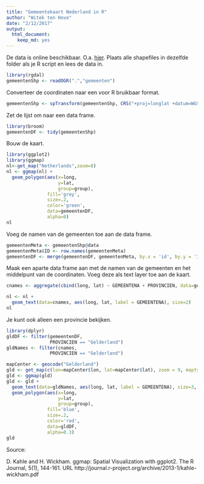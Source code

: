 ```yaml
---
title: "Gemeentekaart Nederland in R"
author: "Witek ten Hove"
date: "2/12/2017"
output: 
  html_document: 
    keep_md: yes
---
```


De data is online beschikbaar. O.a. [hier](https://data.overheid.nl/data/dataset/grenzen-van-alle-nederlandse-gemeenten-en-provincies/resource/d5570855-ceb7-458b-ba93-61e5ec332649). Plaats alle shapefiles in dezelfde folder als je R script en lees de data in.

```r
library(rgdal)
gemeentenShp <- readOGR(".","gemeenten")
```

Converteer de coordinaten naar een voor R bruikbaar format.

```r
gemeentenShp <- spTransform(gemeentenShp, CRS("+proj=longlat +datum=WGS84"))
```

Zet de lijst om naar een data frame.

```r
library(broom)
gemeentenDF <- tidy(gemeentenShp)
```

Bouw de kaart.

```r
library(ggplot2)
library(ggmap)
nl<-get_map("Netherlands",zoom=8)
nl <- ggmap(nl) +
  geom_polygon(aes(x=long,
                   y=lat,
                   group=group),
               fill='grey',
               size=.2,
               color='green',
               data=gemeentenDF,
               alpha=0)
nl
```

Voeg de namen van de gemeenten toe aan de data frame.

```r
gemeentenMeta <- gemeentenShp@data
gemeentenMeta$ID <- row.names(gemeentenMeta)
gemeentenDF <- merge(gemeentenDF, gemeentenMeta, by.x = 'id', by.y = 'ID')
```

Maak een aparte data frame aan met de namen van de gemeenten en het middelpunt van de coordinaten. Voeg deze als text layer toe aan de kaart.

```r
cnames <- aggregate(cbind(long, lat) ~ GEMEENTENA + PROVINCIEN, data=gemeentenDF, FUN=mean)

nl <- nl +
  geom_text(data=cnames, aes(long, lat, label = GEMEENTENA), size=2)
nl
```

Je kunt ook alleen een provincie bekijken.

```r
library(dplyr)
gldDF <- filter(gemeentenDF,
                PROVINCIEN == "Gelderland")
gldNames <- filter(cnames,
                PROVINCIEN == "Gelderland")

mapCenter <- geocode("Gelderland")
gld <- get_map(c(lon=mapCenter$lon, lat=mapCenter$lat), zoom = 9, maptype = "terrain", source="stamen")
gld <- ggmap(gld)
gld <- gld +
  geom_text(data=gldNames, aes(long, lat, label = GEMEENTENA), size=3, color = 'black') +
  geom_polygon(aes(x=long,
                   y=lat,
                   group=group),
               fill='blue',
               size=.2,
               color='red',
               data=gldDF,
               alpha=0.3)
gld
```

Source:

D. Kahle and H. Wickham. ggmap: Spatial Visualization with ggplot2. The R
  Journal, 5(1), 144-161. URL
  http://journal.r-project.org/archive/2013-1/kahle-wickham.pdf
